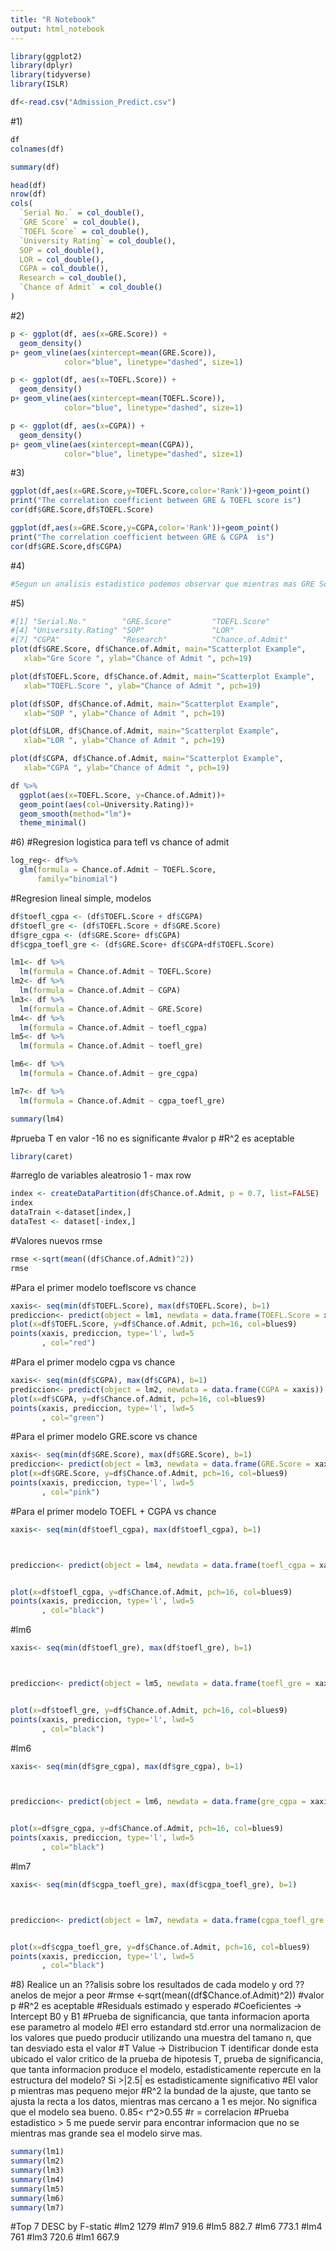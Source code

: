 ---
title: "R Notebook"
output: html_notebook
---
```{r}
library(ggplot2)
library(dplyr)
library(tidyverse)
library(ISLR)
```


```{r}

df<-read.csv("Admission_Predict.csv")
```
#1)
```{r}
df
colnames(df)
```
```{r}
summary(df)
```


```{r}
head(df)
nrow(df)
cols(
  `Serial No.` = col_double(),
  `GRE Score` = col_double(),
  `TOEFL Score` = col_double(),
  `University Rating` = col_double(),
  SOP = col_double(),
  LOR = col_double(),
  CGPA = col_double(),
  Research = col_double(),
  `Chance of Admit` = col_double()
)
```


#2)


```{r}
p <- ggplot(df, aes(x=GRE.Score)) + 
  geom_density()
p+ geom_vline(aes(xintercept=mean(GRE.Score)),
            color="blue", linetype="dashed", size=1)
```
```{r}
p <- ggplot(df, aes(x=TOEFL.Score)) + 
  geom_density()
p+ geom_vline(aes(xintercept=mean(TOEFL.Score)),
            color="blue", linetype="dashed", size=1)
```
```{r}
p <- ggplot(df, aes(x=CGPA)) + 
  geom_density()
p+ geom_vline(aes(xintercept=mean(CGPA)),
            color="blue", linetype="dashed", size=1)
```
#3)
```{r}
ggplot(df,aes(x=GRE.Score,y=TOEFL.Score,color='Rank'))+geom_point()
print("The correlation coefficient between GRE & TOEFL score is") 
cor(df$GRE.Score,df$TOEFL.Score)
```

```{r}
ggplot(df,aes(x=GRE.Score,y=CGPA,color='Rank'))+geom_point()
print("The correlation coefficient between GRE & CGPA  is") 
cor(df$GRE.Score,df$CGPA)
```



#4)
```{r}
#Segun un analisis estadistico podemos observar que mientras mas GRE Sore, CGPA y TOEFL score han aplicado a las universidades de mayor prestigio.
```

#5)
```{r}
#[1] "Serial.No."        "GRE.Score"         "TOEFL.Score"      
#[4] "University.Rating" "SOP"               "LOR"              
#[7] "CGPA"              "Research"          "Chance.of.Admit" 
plot(df$GRE.Score, df$Chance.of.Admit, main="Scatterplot Example",
   xlab="Gre Score ", ylab="Chance of Admit ", pch=19) 
```
```{r}
plot(df$TOEFL.Score, df$Chance.of.Admit, main="Scatterplot Example",
   xlab="TOEFL.Score ", ylab="Chance of Admit ", pch=19) 
```

```{r}
plot(df$SOP, df$Chance.of.Admit, main="Scatterplot Example",
   xlab="SOP ", ylab="Chance of Admit ", pch=19) 
```
```{r}
plot(df$LOR, df$Chance.of.Admit, main="Scatterplot Example",
   xlab="LOR ", ylab="Chance of Admit ", pch=19) 
```
```{r}
plot(df$CGPA, df$Chance.of.Admit, main="Scatterplot Example",
   xlab="CGPA ", ylab="Chance of Admit ", pch=19) 
```

```{r}
df %>%
  ggplot(aes(x=TOEFL.Score, y=Chance.of.Admit))+
  geom_point(aes(col=University.Rating))+
  geom_smooth(method="lm")+
  theme_minimal()
```
#6)
#Regresion logistica para tefl vs chance of admit

```{r}
log_reg<- df%>%
  glm(formula = Chance.of.Admit ~ TOEFL.Score,
      family="binomial")

```
#Regresion lineal simple, modelos
```{r}
df$toefl_cgpa <- (df$TOEFL.Score + df$CGPA)
df$toefl_gre <- (df$TOEFL.Score + df$GRE.Score)
df$gre_cgpa <- (df$GRE.Score+ df$CGPA)
df$cgpa_toefl_gre <- (df$GRE.Score+ df$CGPA+df$TOEFL.Score)

```


```{r}
lm1<- df %>%
  lm(formula = Chance.of.Admit ~ TOEFL.Score)
lm2<- df %>%
  lm(formula = Chance.of.Admit ~ CGPA)
lm3<- df %>%
  lm(formula = Chance.of.Admit ~ GRE.Score)
lm4<- df %>%
  lm(formula = Chance.of.Admit ~ toefl_cgpa)
lm5<- df %>%
  lm(formula = Chance.of.Admit ~ toefl_gre)

lm6<- df %>%
  lm(formula = Chance.of.Admit ~ gre_cgpa)

lm7<- df %>%
  lm(formula = Chance.of.Admit ~ cgpa_toefl_gre)

```
```{r}
summary(lm4)
```

#prueba T en valor -16 no es significante
#valor p 
#R^2 es aceptable
```{r}
library(caret)
```
#arreglo de variables aleatrosio 1 - max row
```{r}
index <- createDataPartition(df$Chance.of.Admit, p = 0.7, list=FALSE)
index
dataTrain <-dataset[index,]
dataTest <- dataset[-index,]

```



#Valores nuevos rmse
```{r}
rmse <-sqrt(mean((df$Chance.of.Admit)^2))
rmse
```

#Para el primer modelo toeflscore vs chance
```{r}
xaxis<- seq(min(df$TOEFL.Score), max(df$TOEFL.Score), b=1)
prediccion<- predict(object = lm1, newdata = data.frame(TOEFL.Score = xaxis))
plot(x=df$TOEFL.Score, y=df$Chance.of.Admit, pch=16, col=blues9)
points(xaxis, prediccion, type='l', lwd=5
       , col="red")
```

#Para el primer modelo cgpa vs chance
```{r}
xaxis<- seq(min(df$CGPA), max(df$CGPA), b=1)
prediccion<- predict(object = lm2, newdata = data.frame(CGPA = xaxis))
plot(x=df$CGPA, y=df$Chance.of.Admit, pch=16, col=blues9)
points(xaxis, prediccion, type='l', lwd=5
       , col="green")
```

#Para el primer modelo GRE.score vs chance
```{r}
xaxis<- seq(min(df$GRE.Score), max(df$GRE.Score), b=1)
prediccion<- predict(object = lm3, newdata = data.frame(GRE.Score = xaxis))
plot(x=df$GRE.Score, y=df$Chance.of.Admit, pch=16, col=blues9)
points(xaxis, prediccion, type='l', lwd=5
       , col="pink")

```
#Para el primer modelo TOEFL + CGPA vs chance
```{r}

xaxis<- seq(min(df$toefl_cgpa), max(df$toefl_cgpa), b=1)



prediccion<- predict(object = lm4, newdata = data.frame(toefl_cgpa = xaxis))


plot(x=df$toefl_cgpa, y=df$Chance.of.Admit, pch=16, col=blues9)
points(xaxis, prediccion, type='l', lwd=5
       , col="black")
```
#lm6
```{r}

xaxis<- seq(min(df$toefl_gre), max(df$toefl_gre), b=1)



prediccion<- predict(object = lm5, newdata = data.frame(toefl_gre = xaxis))


plot(x=df$toefl_gre, y=df$Chance.of.Admit, pch=16, col=blues9)
points(xaxis, prediccion, type='l', lwd=5
       , col="black")
```
#lm6

```{r}
xaxis<- seq(min(df$gre_cgpa), max(df$gre_cgpa), b=1)



prediccion<- predict(object = lm6, newdata = data.frame(gre_cgpa = xaxis))


plot(x=df$gre_cgpa, y=df$Chance.of.Admit, pch=16, col=blues9)
points(xaxis, prediccion, type='l', lwd=5
       , col="black")

```

#lm7
```{r}

xaxis<- seq(min(df$cgpa_toefl_gre), max(df$cgpa_toefl_gre), b=1)



prediccion<- predict(object = lm7, newdata = data.frame(cgpa_toefl_gre = xaxis))


plot(x=df$cgpa_toefl_gre, y=df$Chance.of.Admit, pch=16, col=blues9)
points(xaxis, prediccion, type='l', lwd=5
       , col="black")

```

#8) Realice un an ??alisis sobre los resultados de cada modelo y ord ??anelos de mejor a peor
#rmse <-sqrt(mean((df$Chance.of.Admit)^2))
#valor p 
#R^2 es aceptable
#Residuals estimado y esperado
#Coeficientes -> Intercept B0 y B1
#Prueba de significancia, que tanta informacion aporta ese parametro al modelo
#El erro estandard std.error una normalizacion de los valores que puedo producir utilizando una muestra del tamano n, que tan desviado esta el valor 
#T Value -> Distribucion T identificar donde esta ubicado el valor critico de la prueba de hipotesis T, prueba de significancia, que tanta informacion produce el modelo, estadisticamente repercute en la estructura del modelo? Si >|2.5| es estadisticamente significativo
#El valor p mientras mas pequeno mejor
#R^2 la bundad de la ajuste, que tanto se ajusta la recta a los datos, mientras mas cercano a 1 es mejor. No significa que el modelo sea bueno. 0.85< r^2>0.55
#r = correlacion
#Prueba   estadistico > 5 me puede servir para encontrar informacion que no se mientras mas grande sea el modelo sirve mas.

```{r}
summary(lm1)
summary(lm2)
summary(lm3)
summary(lm4)
summary(lm5)
summary(lm6)
summary(lm7)
```

#Top 7 DESC by F-static
#lm2 1279
#lm7 919.6
#lm5 882.7
#lm6 773.1
#lm4 761
#lm3 720.6
#lm1 667.9






